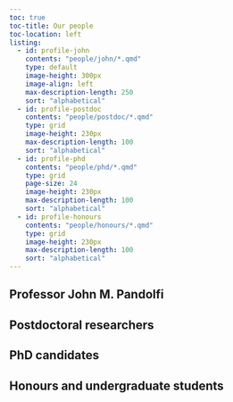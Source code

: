 ```yaml
---
toc: true
toc-title: Our people
toc-location: left
listing:
  - id: profile-john
    contents: "people/john/*.qmd"
    type: default 
    image-height: 300px
    image-align: left
    max-description-length: 250
    sort: "alphabetical"
  - id: profile-postdoc
    contents: "people/postdoc/*.qmd"
    type: grid
    image-height: 230px
    max-description-length: 100
    sort: "alphabetical"
  - id: profile-phd
    contents: "people/phd/*.qmd"
    type: grid
    page-size: 24
    image-height: 230px
    max-description-length: 100
    sort: "alphabetical"
  - id: profile-honours
    contents: "people/honours/*.qmd"
    type: grid
    image-height: 230px
    max-description-length: 100
    sort: "alphabetical"
---
```


## Professor John M. Pandolfi

::: {#profile-john}
:::

## Postdoctoral researchers

::: {#profile-postdoc}
:::

## PhD candidates

::: {#profile-phd}
:::

## Honours and undergraduate students

::: {#profile-honours}
:::